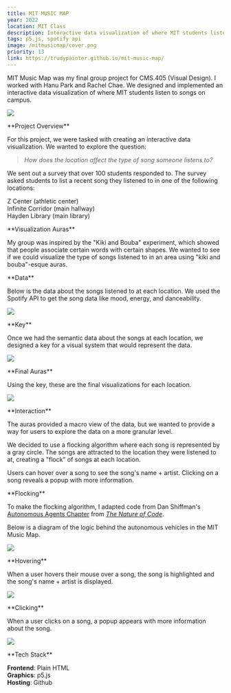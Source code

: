 ```yaml
---
title: MIT MUSIC MAP
year: 2022
location: MIT Class
description: Interactive data visualization of where MIT students listen to songs on campus.
tags: p5.js, spotify api
image: /mitmusicmap/cover.png
priority: 13
link: https://trudypainter.github.io/mit-music-map/
---
```


<Hero>
  <div>
    <Callout
      link="https://trudypainter.github.io/mit-music-map/"
      text="Launch Project"
    />
    <Callout
      link="https://github.com/trudypainter/mit-music-map"
      text="Github Repository"
    />
  </div>
  <div>
    MIT Music Map was my final group project for CMS.405 (Visual Design). I
    worked with Hanu Park and Rachel Chae. We designed and implemented an
    interactive data visualization of where MIT students listen to songs on
    campus.
  </div>

![](/mitmusicmap/map.gif)

</Hero>

<Line />

<TwoCol>
**Project Overview**

For this project, we were tasked with creating an interactive data visualization. We wanted
to explore the question:

> _How does the location affect the type of song someone listens to?_

We sent out a survey that over 100 students responded to. The survey asked students
to list a recent song they listened to in one of the following locations:

Z Center (athletic center)  
Infinite Corridor (main hallway)  
Hayden Library (main library)

</TwoCol>

<Line />

<TwoCol>
**Visualization Auras**

My group was inspired by the "Kiki and Bouba" experiment, which showed that people
associate certain words with certain shapes. We wanted to see if we could
visualize the type of songs listened to in an area using "kiki and bouba"-esque
auras.

<Line />

<TwoCol>
**Data**

Below is the data about the songs listened to at each location. We used
the Spotify API to get the song data like mood, energy, and danceability.

![](/mitmusicmap/graph.png)

</TwoCol>

<Line />

<TwoCol>
**Key**

Once we had the semantic data about the songs at each location,
we designed a key for a visual system that would represent the data.

![](/mitmusicmap/key.png)

</TwoCol>

<Line />

<TwoCol>
**Final Auras**

Using the key, these are the final visualizations for each location.

![](/mitmusicmap/auras.png)

</TwoCol>

</TwoCol>

<Line />

<TwoCol>
**Interaction**

The auras provided a macro view of the data, but we wanted to provide a way for
users to explore the data on a more granular level.

We decided to use a flocking algorithm where each song is represented by a
gray circle. The songs are attracted to the location they were listened to at,
creating a "flock" of songs at each location.

Users can hover over a song to see the song's name + artist. Clicking on a song
reveals a popup with more information.

<TwoCol>
**Flocking**

To make the flocking algorithm,
I adapted code from Dan Shiffman's
[Autonomous Agents Chapter](https://www.youtube.com/playlist?list=PLRqwX-V7Uu6YHt0dtyf4uiw8tKOxQLvlW)
from [_The Nature of Code_](https://natureofcode.com/book/chapter-6-autonomous-agents/).

Below is a diagram of the logic behind the autonomous vehicles in the MIT Music Map.

![](/mitmusicmap/steeringprog.png)

</TwoCol>

<TwoCol>
**Hovering**

When a user hovers their mouse over a song, the song is highlighted and the
song's name + artist is displayed.

![](/mitmusicmap/hover.png)

</TwoCol>

<TwoCol>
**Clicking**

When a user clicks on a song, a popup appears with more information about the song.

![](/mitmusicmap/click.png)

</TwoCol>

</TwoCol>

<Line />

<TwoCol>
**Tech Stack**

**Frontend**: Plain HTML  
**Graphics**: p5.js  
**Hosting**: Github

</TwoCol>
